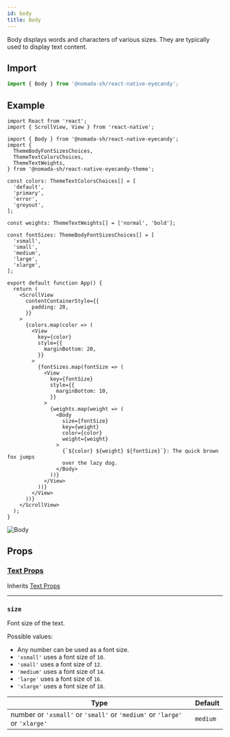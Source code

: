 ```yaml
---
id: body
title: Body
---
```


Body displays words and characters of various sizes. They are typically used to display text content.

## Import

```jsx
import { Body } from '@nomada-sh/react-native-eyecandy';
```

## Example

```tsx
import React from 'react';
import { ScrollView, View } from 'react-native';

import { Body } from '@nomada-sh/react-native-eyecandy';
import {
  ThemeBodyFontSizesChoices,
  ThemeTextColorsChoices,
  ThemeTextWeights,
} from '@nomada-sh/react-native-eyecandy-theme';

const colors: ThemeTextColorsChoices[] = [
  'default',
  'primary',
  'error',
  'greyout',
];

const weights: ThemeTextWeights[] = ['normal', 'bold'];

const fontSizes: ThemeBodyFontSizesChoices[] = [
  'xsmall',
  'small',
  'medium',
  'large',
  'xlarge',
];

export default function App() {
  return (
    <ScrollView
      contentContainerStyle={{
        padding: 20,
      }}
    >
      {colors.map(color => (
        <View
          key={color}
          style={{
            marginBottom: 20,
          }}
        >
          {fontSizes.map(fontSize => (
            <View
              key={fontSize}
              style={{
                marginBottom: 10,
              }}
            >
              {weights.map(weight => (
                <Body
                  size={fontSize}
                  key={weight}
                  color={color}
                  weight={weight}
                >
                  {`${color} ${weight} ${fontSize}`}: The quick brown fox jumps
                  over the lazy dog.
                </Body>
              ))}
            </View>
          ))}
        </View>
      ))}
    </ScrollView>
  );
}
```

![Body](../assets/components/body.gif)

## Props

### [Text Props](text#props)

Inherits [Text Props](text#props)

---

### `size`

Font size of the text.

Possible values:

- Any number can be used as a font size.
- `'xsmall'` uses a font size of `10`.
- `'small'` uses a font size of `12`.
- `'medium'` uses a font size of `14`.
- `'large'` uses a font size of `16`.
- `'xlarge'` uses a font size of `18`.

| Type                                                                       | Default  |
| -------------------------------------------------------------------------- | -------- |
| number or `'xsmall'` or `'small'` or `'medium'` or `'large'` or `'xlarge'` | `medium` |
